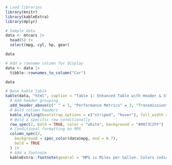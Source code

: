 
```r
# Load libraries
library(knitr)
library(kableExtra)
library(dplyr)

# Sample data
data <- mtcars |>
  head(5) |>
  select(mpg, cyl, hp, gear)

data
```

```r

# Add a rowname column for display
data <- data |>
  tibble::rownames_to_column("Car")

data
```

```r
# Base kable table
kable(data, "html", caption = "Table 1: Enhanced Table with Header & Styling") |>
  # Add header grouping
  add_header_above(c(" " = 1, "Performance Metrics" = 3, "Transmission" = 1)) |>
  # Bold column headers
  kable_styling(bootstrap_options = c("striped", "hover"), full_width = FALSE) |>
  # Bold a specific row conditionally
  row_spec(2, bold = TRUE, color = "white", background = "#0073C2FF") |>
  # Conditional formatting on MPG
  column_spec(2,
    background = spec_color(data$mpg, end = 0.7),
    bold = TRUE
  ) |>
  # Add a footnote
  kableExtra::footnote(general = "MPG is Miles per Gallon. Colors indicate relative fuel efficiency.")
```

